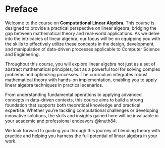 # Preface {.unnumbered}

Welcome to the course on **Computational Linear Algebra**. This course is designed to provide a practical perspective on linear algebra, bridging the gap between mathematical theory and real-world applications. As we delve into the intricacies of linear algebra, our focus will be on equipping you with the skills to effectively utilize these concepts in the design, development, and manipulation of data-driven processes applicable to Computer Science and Engineering.

Throughout this course, you will explore linear algebra not just as a set of abstract mathematical principles, but as a powerful tool for solving complex problems and optimizing processes. The curriculum integrates robust mathematical theory with hands-on implementation, enabling you to apply linear algebra techniques in practical scenarios.

From understanding fundamental operations to applying advanced concepts in data-driven contexts, this course aims to build a strong foundation that supports both theoretical knowledge and practical expertise. Whether you're tackling computational challenges or developing innovative solutions, the skills and insights gained here will be invaluable in your academic and professional endeavors @knuth84.

We look forward to guiding you through this journey of blending theory with practice and helping you harness the full potential of linear algebra in your work.
